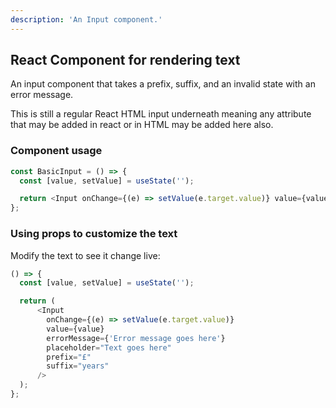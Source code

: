 ```yaml
---
description: 'An Input component.'
---
```



## React Component for rendering text

An input component that takes a prefix, suffix, and an invalid state with an error message.

This is still a regular React HTML input underneath meaning any attribute that may be added
in react or in HTML may be added here also.

### Component usage

```js
const BasicInput = () => {
  const [value, setValue] = useState('');

  return <Input onChange={(e) => setValue(e.target.value)} value={value} />;
};
```

### Using props to customize the text

Modify the text to see it change live:

```js live
() => {
  const [value, setValue] = useState('');

  return (
      <Input
        onChange={(e) => setValue(e.target.value)}
        value={value}
        errorMessage={'Error message goes here'}
        placeholder="Text goes here"
        prefix="£"
        suffix="years"
      />
  );
};
```

<Figma
  loading="lazy"
  src="https://www.figma.com/embed?embed_host=share&url=https%3A%2F%2Fwww.figma.com/file/KxwTJZOx3qhe74R14fzhXg/Koodoo-Components?node-id=1%3A569"
/>
